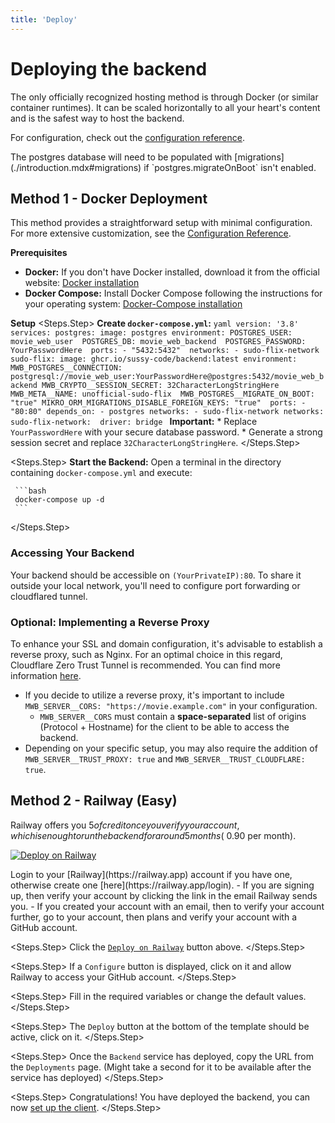 ```yaml
---
title: 'Deploy'
---
```


# Deploying the backend

The only officially recognized hosting method is through Docker (or similar container runtimes). It can be scaled horizontally to all your heart's content and is the safest way to host the backend.

For configuration, check out the [configuration reference](./configuration.mdx).

<Note>
The postgres database will need to be populated with [migrations](./introduction.mdx#migrations) if `postgres.migrateOnBoot` isn't enabled.
</Note>

## Method 1 - Docker Deployment

This method provides a straightforward setup with minimal configuration. For more extensive customization, see the [Configuration Reference](./configuration.mdx).

**Prerequisites**

* **Docker:** If you don't have Docker installed, download it from the official website: [Docker installation](https://www.docker.com/get-started)
* **Docker Compose:** Install Docker Compose following the instructions for your operating system: [Docker-Compose installation](https://docs.docker.com/compose/install/)

**Setup**
<Steps>
  <Steps.Step>
     **Create `docker-compose.yml`:**
     ```yaml
       version: '3.8'
       services:
         postgres:
           image: postgres
           environment:
             POSTGRES_USER: movie_web_user 
             POSTGRES_DB: movie_web_backend 
             POSTGRES_PASSWORD: YourPasswordHere 
           ports:
             - "5432:5432" 
           networks:
             - sudo-flix-network
         sudo-flix:
           image: ghcr.io/sussy-code/backend:latest
           environment:
             MWB_POSTGRES__CONNECTION: postgresql://movie_web_user:YourPasswordHere@postgres:5432/movie_web_backend
             MWB_CRYPTO__SESSION_SECRET: 32CharacterLongStringHere 
             MWB_META__NAME: unofficial-sudo-flix 
             MWB_POSTGRES__MIGRATE_ON_BOOT: "true"
             MIKRO_ORM_MIGRATIONS_DISABLE_FOREIGN_KEYS: "true" 
           ports:
             - "80:80"
           depends_on:
             - postgres
           networks:
             - sudo-flix-network
       networks:
         sudo-flix-network: 
           driver: bridge
    ```
      **Important:** 
       * Replace `YourPasswordHere` with your secure database password.
       * Generate a strong session secret and replace `32CharacterLongStringHere`.
  </Steps.Step>

  <Steps.Step>
    **Start the Backend:**  Open a terminal in the directory containing `docker-compose.yml` and execute:

     ```bash
     docker-compose up -d 
     ```
  </Steps.Step>
</Steps>

### Accessing Your Backend

Your backend should be accessible on `(YourPrivateIP):80`. To share it outside your local network, you'll need to configure port forwarding or cloudflared tunnel. 

### Optional: Implementing a Reverse Proxy

To enhance your SSL and domain configuration, it's advisable to establish a reverse proxy, such as Nginx. For an optimal choice in this regard, Cloudflare Zero Trust Tunnel is recommended. You can find more information [here](https://developers.cloudflare.com/cloudflare-one/connections/connect-networks/get-started/create-remote-tunnel/).

- If you decide to utilize a reverse proxy, it's important to include `MWB_SERVER__CORS: "https://movie.example.com"` in your configuration.
  - `MWB_SERVER__CORS` must contain a **space-separated** list of origins (Protocol + Hostname) for the client to be able to access the backend.
- Depending on your specific setup, you may also require the addition of `MWB_SERVER__TRUST_PROXY: true` and `MWB_SERVER__TRUST_CLOUDFLARE: true`.

## Method 2 - Railway (Easy)

Railway offers you $5 of credit once you verify your account, which is enough to run the backend for around 5 months (~$0.90 per month).

[![Deploy on Railway](https://railway.app/button.svg)](https://railway.app/template/hbgO43)

<Steps>
  <Steps.Step>
    Login to your [Railway](https://railway.app) account if you have one, otherwise create one [here](https://railway.app/login).
      - If you are signing up, then verify your account by clicking the link in the email Railway sends you.
      - If you created your account with an email, then to verify your account further, go to your account, then plans and verify your account with a GitHub account.
  </Steps.Step>
  
  <Steps.Step>
    Click the [`Deploy on Railway`](https://railway.app/template/TS4mw5) button above.
  </Steps.Step>
  
  <Steps.Step>
    If a `Configure` button is displayed, click on it and allow Railway to access your GitHub account. 
  </Steps.Step>
  
  <Steps.Step>
    Fill in the required variables or change the default values.
  </Steps.Step>
  
  <Steps.Step>
    The `Deploy` button at the bottom of the template should be active, click on it.
  </Steps.Step>
  
  <Steps.Step>
    Once the `Backend` service has deployed, copy the URL from the `Deployments` page. (Might take a second for it to be available after the service has deployed)
  </Steps.Step>
  
  <Steps.Step>
    Congratulations! You have deployed the backend, you can now [set up the client](../self-hosting/use-backend.mdx).
  </Steps.Step>
</Steps>
